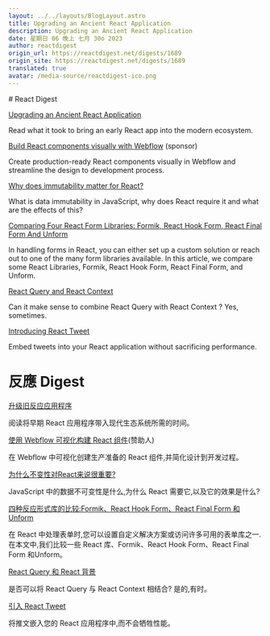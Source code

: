 ```yaml
---
layout: ../../layouts/BlogLayout.astro
title: Upgrading an Ancient React Application
description: Upgrading an Ancient React Application
date: 星期日 06 晚上 七月 30o 2023
author: reactdigest
origin_url: https://reactdigest.net/digests/1689
origin_site: https://reactdigest.net/digests/1689
translated: true
avatar: /media-source/reactdigest-ico.png
---
```



<Reference client:only="react" title="Upgrading an Ancient React Application" url="https://reactdigest.net/digests/1689" />

<Detail client:only="react">
	# React Digest

[Upgrading an Ancient React Application](https://reactdigest.net/link/16174/a24eb3ef-556d-456e-a6a4-25de0a1cd63b/email)

Read what it took to bring an early React app into the modern ecosystem.

[Build React components visually with Webflow](https://reactdigest.net/link/16175/a24eb3ef-556d-456e-a6a4-25de0a1cd63b/email) (sponsor)

Create production-ready React components visually in Webflow and streamline the design to development process.

[Why does immutability matter for React?](https://reactdigest.net/link/16176/a24eb3ef-556d-456e-a6a4-25de0a1cd63b/email)

What is data immutability in JavaScript, why does React require it and what are the effects of this?

[Comparing Four React Form Libraries: Formik, React Hook Form, React Final Form And Unform](https://reactdigest.net/link/16177/a24eb3ef-556d-456e-a6a4-25de0a1cd63b/email)

In handling forms in React, you can either set up a custom solution or reach out to one of the many form libraries available. In this article, we compare some React Libraries, Formik, React Hook Form, React Final Form, and Unform.

[React Query and React Context](https://reactdigest.net/link/16178/a24eb3ef-556d-456e-a6a4-25de0a1cd63b/email)

Can it make sense to combine React Query with React Context ? Yes, sometimes.

[Introducing React Tweet](https://reactdigest.net/link/16179/a24eb3ef-556d-456e-a6a4-25de0a1cd63b/email)

Embed tweets into your React application without sacrificing performance.


</Detail>

# 反應 Digest

[升级旧反应应用程序](https://reactdigest.net/link/16174/a24eb3ef-556d-456e-a6a4-25de0a1cd63b/email)

阅读将早期 React 应用程序带入现代生态系统所需的时间。

[使用 Webflow 可视化构建 React 组件](https://reactdigest.net/link/16175/a24eb3ef-556d-456e-a6a4-25de0a1cd63b/email)(赞助人)

在 Webflow 中可视化创建生产准备的 React 组件,并简化设计到开发过程。

[为什么不变性对React来说很重要?](https://reactdigest.net/link/16176/a24eb3ef-556d-456e-a6a4-25de0a1cd63b/email)

JavaScript 中的数据不可变性是什么,为什么 React 需要它,以及它的效果是什么?

[四种反应形式库的比较:Formik、React Hook Form、React Final Form 和Unform](https://reactdigest.net/link/16177/a24eb3ef-556d-456e-a6a4-25de0a1cd63b/email)

在 React 中处理表单时,您可以设置自定义解决方案或访问许多可用的表单库之一. 在本文中,我们比较一些 React 库、Formik、React Hook Form、React Final Form 和Unform。

[React Query 和 React 背景](https://reactdigest.net/link/16178/a24eb3ef-556d-456e-a6a4-25de0a1cd63b/email)

是否可以将 React Query 与 React Context 相结合? 是的,有时。

[引入 React Tweet](https://reactdigest.net/link/16179/a24eb3ef-556d-456e-a6a4-25de0a1cd63b/email)

将推文嵌入您的 React 应用程序中,而不会牺牲性能。


